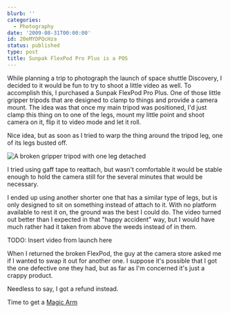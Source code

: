 ```yaml
---
blurb: ''
categories:
  - Photography
date: '2009-08-31T00:00:00'
id: 20eMYDPQcHza
status: published
type: post
title: Sunpak FlexPod Pro Plus is a POS
---
```


While planning a trip to photograph the launch of space shuttle Discovery, I decided to it would be fun to try to shoot a little video as well. To accomplish this, I purchased a Sunpak FlexPod Pro Plus. One of those little gripper tripods that are designed to clamp to things and provide a camera mount. The idea was that once my main tripod was positioned, I'd just clamp this thing on to one of the legs, mount my little point and shoot camera on it, flip it to video mode and let it roll.

Nice idea, but as soon as I tried to warp the thing around the tripod leg, one of its legs busted off.

<Img
    src="broken_sunpak_tripod_20090829_misc_110949"
    alt="A broken gripper tripod with one leg detached"
/>

I tried using gaff tape to reattach, but wasn't comfortable it would be stable enough to hold the camera still for the several minutes that would be necessary. 

I ended up using another shorter one that has a similar type of legs, but is only designed to sit on something instead of attach to it. With no platform available to rest it on, the ground was the best I could do. The video turned out better than I expected in that "happy accident" way, but I would have much rather had it taken from above the weeds instead of in them.

TODO: Insert video from launch here

When I returned the broken FlexPod, the guy at the camera store asked me if I wanted to swap it out for another one. I suppose it's possible that I got the one defective one they had, but as far as I'm concerned it's just a crappy product. 

Needless to say, I got a refund instead.

Time to get a [Magic Arm](http://www.bhphotovideo.com/c/product/553830-REG/Manfrotto_by_Bogen_Imaging_143A_143A_Magic_Arm_with.html)

